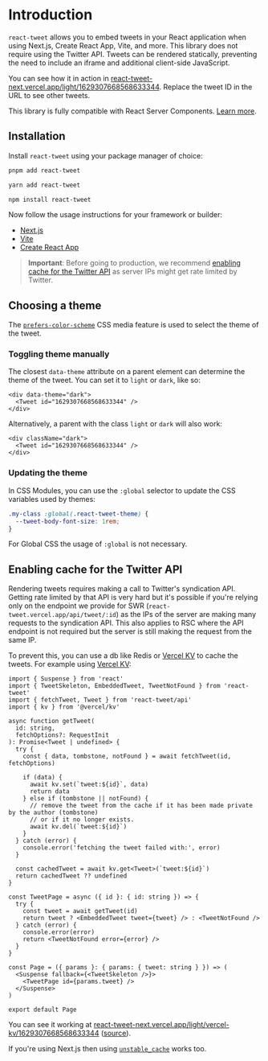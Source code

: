 # Introduction

`react-tweet` allows you to embed tweets in your React application when using Next.js, Create React App, Vite, and more. This library does not require using the Twitter API. Tweets can be rendered statically, preventing the need to include an iframe and additional client-side JavaScript.

You can see how it in action in [react-tweet-next.vercel.app/light/1629307668568633344](https://react-tweet-next.vercel.app/light/1629307668568633344). Replace the tweet ID in the URL to see other tweets.

This library is fully compatible with React Server Components. [Learn more](https://nextjs.org/docs/getting-started/react-essentials#server-components).

## Installation

Install `react-tweet` using your package manager of choice:

```bash
pnpm add react-tweet
```

```bash
yarn add react-tweet
```

```bash
npm install react-tweet
```

Now follow the usage instructions for your framework or builder:

- [Next.js](/next)
- [Vite](/vite)
- [Create React App](/create-react-app)

> **Important**: Before going to production, we recommend [enabling cache for the Twitter API](#enabling-cache-for-the-twitter-api) as server IPs might get rate limited by Twitter.

## Choosing a theme

The [`prefers-color-scheme`](https://developer.mozilla.org/en-US/docs/Web/CSS/@media/prefers-color-scheme) CSS media feature is used to select the theme of the tweet.

### Toggling theme manually

The closest `data-theme` attribute on a parent element can determine the theme of the tweet. You can set it to `light` or `dark`, like so:

```tsx
<div data-theme="dark">
  <Tweet id="1629307668568633344" />
</div>
```

Alternatively, a parent with the class `light` or `dark` will also work:

```tsx
<div className="dark">
  <Tweet id="1629307668568633344" />
</div>
```

### Updating the theme

In CSS Modules, you can use the `:global` selector to update the CSS variables used by themes:

```css
.my-class :global(.react-tweet-theme) {
  --tweet-body-font-size: 1rem;
}
```

For Global CSS the usage of `:global` is not necessary.

## Enabling cache for the Twitter API

Rendering tweets requires making a call to Twitter's syndication API. Getting rate limited by that API is very hard but it's possible if you're relying only on the endpoint we provide for SWR (`react-tweet.vercel.app/api/tweet/:id`) as the IPs of the server are making many requests to the syndication API. This also applies to RSC where the API endpoint is not required but the server is still making the request from the same IP.

To prevent this, you can use a db like Redis or [Vercel KV](https://vercel.com/docs/storage/vercel-kv) to cache the tweets. For example using [Vercel KV](https://vercel.com/docs/storage/vercel-kv):

```tsx
import { Suspense } from 'react'
import { TweetSkeleton, EmbeddedTweet, TweetNotFound } from 'react-tweet'
import { fetchTweet, Tweet } from 'react-tweet/api'
import { kv } from '@vercel/kv'

async function getTweet(
  id: string,
  fetchOptions?: RequestInit
): Promise<Tweet | undefined> {
  try {
    const { data, tombstone, notFound } = await fetchTweet(id, fetchOptions)

    if (data) {
      await kv.set(`tweet:${id}`, data)
      return data
    } else if (tombstone || notFound) {
      // remove the tweet from the cache if it has been made private by the author (tombstone)
      // or if it no longer exists.
      await kv.del(`tweet:${id}`)
    }
  } catch (error) {
    console.error('fetching the tweet failed with:', error)
  }

  const cachedTweet = await kv.get<Tweet>(`tweet:${id}`)
  return cachedTweet ?? undefined
}

const TweetPage = async ({ id }: { id: string }) => {
  try {
    const tweet = await getTweet(id)
    return tweet ? <EmbeddedTweet tweet={tweet} /> : <TweetNotFound />
  } catch (error) {
    console.error(error)
    return <TweetNotFound error={error} />
  }
}

const Page = ({ params }: { params: { tweet: string } }) => (
  <Suspense fallback={<TweetSkeleton />}>
    <TweetPage id={params.tweet} />
  </Suspense>
)

export default Page
```

You can see it working at [react-tweet-next.vercel.app/light/vercel-kv/1629307668568633344](https://react-tweet-next.vercel.app/light/vercel-kv/1629307668568633344) ([source](https://github.com/vercel/react-tweet/blob/main/apps/next-app/app/light/vercel-kv/%5Btweet%5D/page.tsx)).

If you're using Next.js then using [`unstable_cache`](/next#enabling-cache) works too.
